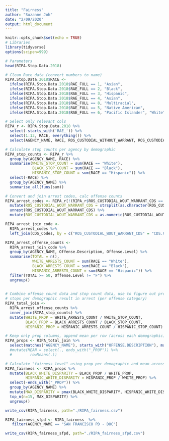 ```yaml
---
title: "Fairness"
author: "Suzanne Joh"
date: "2/09/2020"
output: html_document
---
```


```r
knitr::opts_chunk$set(echo = TRUE)
# Libraries
library(tidyverse)
options(scipen=999)
```

```r
# Parameters
head(RIPA.Stop.Data.2018)

# Clean Race data (convert numbers to name)
RIPA.Stop.Data.2018$RACE <- 
  ifelse(RIPA.Stop.Data.2018$RAE_FULL == 1, "Asian",
  ifelse(RIPA.Stop.Data.2018$RAE_FULL == 2, "Black", 
  ifelse(RIPA.Stop.Data.2018$RAE_FULL == 3, "Hispanic", 
  ifelse(RIPA.Stop.Data.2018$RAE_FULL == 4, "Asian", 
  ifelse(RIPA.Stop.Data.2018$RAE_FULL == 8, "Multiracial", 
  ifelse(RIPA.Stop.Data.2018$RAE_FULL == 5, "Native American", 
  ifelse(RIPA.Stop.Data.2018$RAE_FULL == 6, "Pacific Islander", "White")))))))

# Select only relevant cols
RIPA_r <- RIPA.Stop.Data.2018 %>% 
  select(-starts_with('RAE_')) %>% 
  select(1:13, RACE, everything()) %>%
  select(AGENCY_NAME, RACE, ROS_CUSTODIAL_WITHOUT_WARRANT, ROS_CUSTODIAL_WOUT_WARRANT_CDS)

# Calculate stop counts per agency by demographic
RIPA_stop_counts <- RIPA_r %>%
  group_by(AGENCY_NAME, RACE) %>% 
  summarise(WHITE_STOP_COUNT = sum(RACE == "White"), 
            BLACK_STOP_COUNT = sum(RACE == "Black"),
            HISPANIC_STOP_COUNT = sum(RACE == "Hispanic")) %>%
  select(-RACE) %>%
  group_by(AGENCY_NAME) %>% 
  summarise_all(funs(sum))

# Convert and join arrest codes, calc offense counts 
RIPA_arrest_codes <- RIPA_r[!(RIPA_r$ROS_CUSTODIAL_WOUT_WARRANT_CDS == " ") , ] %>%
  mutate(ROS_CUSTODIAL_WOUT_WARRANT_CDS = strsplit(as.character(ROS_CUSTODIAL_WOUT_WARRANT_CDS), ", ")) %>%
  unnest(ROS_CUSTODIAL_WOUT_WARRANT_CDS) %>%
  mutate(ROS_CUSTODIAL_WOUT_WARRANT_CDS = as.numeric(ROS_CUSTODIAL_WOUT_WARRANT_CDS)) 

RIPA_arrest_join_code <- 
  RIPA_arrest_codes %>% 
  left_join(CDS_Codes, by = c("ROS_CUSTODIAL_WOUT_WARRANT_CDS" = "CDS.Code")) 

RIPA_arrest_offense_counts <- 
  RIPA_arrest_join_code %>% 
  group_by(AGENCY_NAME, Offense.Description, Offense.Level) %>% 
  summarise(TOTAL = n(), 
            WHITE_ARRESTS_COUNT = sum(RACE == "White"), 
            BLACK_ARRESTS_COUNT = sum(RACE == "Black"), 
            HISPANIC_ARRESTS_COUNT = sum(RACE == "Hispanic")) %>% 
  filter(TOTAL >= 50, Offense.Level != "F") %>% 
  ungroup()
 
```
```r

# Combine offense count data and stop count data, use to figure out proportion of 
# stops per demographic result in arrest (per offense category)
RIPA_total_join <-
  RIPA_arrest_offense_counts %>%
  inner_join(RIPA_stop_counts) %>%
  mutate(WHITE_PROP = WHITE_ARRESTS_COUNT / WHITE_STOP_COUNT,
         BLACK_PROP = BLACK_ARRESTS_COUNT / BLACK_STOP_COUNT,
         HISPANIC_PROP = HISPANIC_ARRESTS_COUNT / HISPANIC_STOP_COUNT)

# Keep only prop columns, append mean per row (across each demographic)
RIPA_props <- RIPA_total_join %>%
  select(matches("AGENCY_NAME"), starts_with("OFFENSE.DESCRIPTION"), matches("WHITE_ARRESTS_COUNT"), ends_with("_PROP"))
  #mutate(MEAN = select(., ends_with("_PROP")) %>% 
  #        rowMeans(.))

# Calculate "fairness level" using prop per demographic and mean across all demographics
RIPA_fairness <- RIPA_props %>%
  mutate(BLACK_WHITE_DISPARITY = BLACK_PROP / WHITE_PROP,
         HISPANIC_WHITE_DISPARITY = HISPANIC_PROP / WHITE_PROP) %>%
  select(-ends_with("_PROP")) %>%
  group_by(AGENCY_NAME) %>%
  mutate(MAX_DISPARITY = pmax(BLACK_WHITE_DISPARITY, HISPANIC_WHITE_DISPARITY)) %>%
  top_n(n=15, MAX_DISPARITY) %>%
  ungroup()

write_csv(RIPA_fairness, path="./RIPA_fairness.csv")
```
```r
RIPA_fairness_sfpd <- RIPA_fairness  %>%
   filter(AGENCY_NAME == "SAN FRANCISCO PD - DOC")

write_csv(RIPA_fairness_sfpd, path="./RIPA_fairness_sfpd.csv")
```

